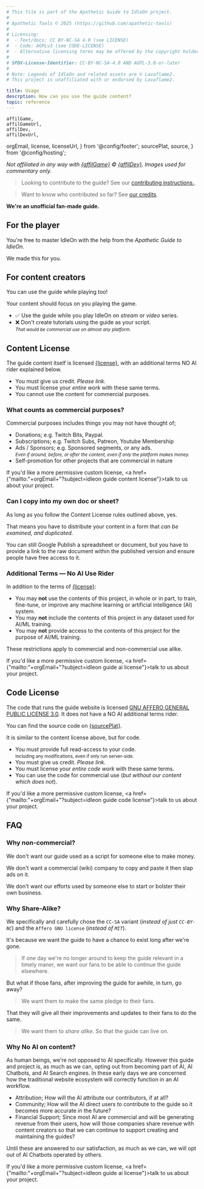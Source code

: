 ```yaml
---
# This file is part of the Apathetic Guide to IdleOn project.
#
# Apathetic Tools © 2025 (https://github.com/apathetic-tools)
#
# Licensing:
#  - Text/docs: CC BY-NC-SA 4.0 (see LICENSE)
#  - Code: AGPLv3 (see CODE-LICENSE)
#  - Alternative licensing terms may be offered by the copyright holder.
#
# SPDX-License-Identifier: CC-BY-NC-SA-4.0 AND AGPL-3.0-or-later
#
# Note: Legends of IdleOn and related assets are © Lavaflame2.
# This project is unaffiliated with or endorsed by Lavaflame2.

title: Usage
descrption: How can you use the guide content?
topic: reference
---
```


	affilGame, 
	affilGameUrl, 
	affilDev, 
	affilDevUrl, 	
  orgEmail,
  license, 
	licenseUrl, 
} from '@config/footer';
  sourcePlat,
  source,
} from '@config/hosting';

*Not affiliated in any way with <a href={affilGameUrl} class="text-inherit">{affilGame}</a> &copy; <a href={affilDevUrl} class="text-inherit">{affilDev}</a>. Images used for commentary only.*

> Looking to contribute to the guide? See our <a href="/site/contribute/">contributing instructions.</a>.

> Want to know who contributed so far? See <a href="/site/credits/">our credits</a>.

**We're an unofficial fan-made guide.**

## For the player

You're free to master IdleOn with the help from the *Apathetic Guide to IdleOn*. 

We made this for you.

## For content creators

You can use the guide while playing too! 

Your content should focus on you playing the game.

- ✅ Use the guide while you play IdleOn on *stream* or *video* series.
- ❌ Don't create tutorials using the guide as your script.<br /><small>*That would be commercial use on almost any platform.*</small>

## Content License

The guide content itself is licensed <a href={licenseUrl}>{license}</a>, with an additional terms NO AI rider explained below. 

* You must give us credit. *Please link.*
* You must license your *entire work* with these same terms.
* You cannot use the content for commercial purposes.

### What counts as commercial purposes?

Commercial purposes includes things you may not have thought of; 

* Donations; e.g. Twitch Bits, Paypal.
* Subscriptions; e.g. Twitch Subs, Patreon, Youtube Membership
* Ads / Sponsors; e.g. Sponsored segments, or any ads.<br /><small>*Even if around, before, or after the content, even if only the platform makes money.*</small>
* Self-promotion for other projects that are commercial in nature

If you'd like a more permissive custom license, <a href={"mailto:"+orgEmail+"?subject=idleon guide content license"}>talk to us about your project</a>.

### Can I copy into my own doc or sheet?

As long as you follow the Content License rules outlined above, yes. 

That means you have to distribute your content in a form that *can be examined, and duplicated*. 

You can still Google Publish a spreadsheet or document, but you have to provide a link to the raw document within the published version and ensure people have free access to it.

### Additional Terms — No AI Use Rider

In addition to the terms of <a href={licenseUrl}>{license}</a>:

- You may **not** use the contents of this project, in whole or in part, to train, fine-tune, or improve any machine learning or artificial intelligence (AI) system.
- You may **not** include the contents of this project in any dataset used for AI/ML training.
- You may **not** provide access to the contents of this project for the purpose of AI/ML training.

These restrictions apply to commercial and non-commercial use alike.

If you'd like a more permissive custom license, <a href={"mailto:"+orgEmail+"?subject=idleon guide ai license"}>talk to us about your project</a>.

## Code License

The code that runs the guide website is licensed <a href="https://www.gnu.org/licenses/agpl-3.0.en.html">GNU AFFERO GENERAL PUBLIC LICENSE 3.0</a>. It does *not* have a NO AI additional terms rider.

You can find the source code on <a href={source}>{sourcePlat}</a>.

It is similar to the content license above, but for code.

- You must provide full read-access to your code.<br /><small>Including any modifications, even if only run server-side.</small>
- You must give us credit. *Please link.*
- You must license your *entire code work* with these same terms.
- You can use the code for commercial use (*but without our content which does not*).

If you'd like a more permissive custom license, <a href={"mailto:"+orgEmail+"?subject=idleon guide code license"}>talk to us about your project</a>.

## FAQ

### Why non-commercial?

We don't want our guide used as a script for someone else to make money. 

We don't want a commercial (wiki) company to copy and paste it then slap ads on it.

We don't want our efforts used by someone else to start or bolster their own business.

### Why Share-Alike?

We specifically and carefully chose the `CC-SA` variant (*instead of just `CC-BY-NC`*) and the `Affero GNU license` (*instead of `MIT`*).

It's because we want the guide to have a chance to exist long after we're gone.

> If one day we're no longer around to keep the guide relevant in a timely maner, we want our fans to be able to continue the guide elsewhere.

But what if those fans, after improving the guide for awhile, in turn, go away?

> We want them to make the same pledge to their fans. 

That they will give all their improvements and updates to their fans to do the same.

> We want them to *share alike*. So that the guide can live on.

### Why No AI on content?

As human beings, we're not opposed to AI specifically. However this guide and project is, as much as we can, opting out from becoming part of AI, AI Chatbots, and AI Search engines. In these early days we are concerned how the traditional website ecosystem will correctly function in an AI workflow. 

* Attribution; How will the AI attribute our contributors, if at all?
* Community; How will the AI direct users to contribute to the guide so it becomes more accurate in the future? 
* Financial Support; Since most AI are commercial and will be generating revenue from their users, how will those companies share revenue with content creators so that we can continue to support creating and maintaining the guides?

Until these are answered to our satisfaction, as much as we can, we will opt out of AI Chatbots operated by others.

If you'd like a more permissive custom license, <a href={"mailto:"+orgEmail+"?subject=idleon guide ai license"}>talk to us about your project</a>.
